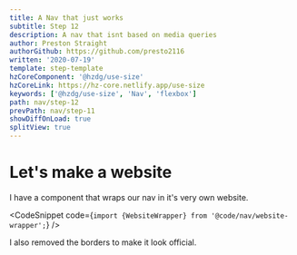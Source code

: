 ```yaml
---
title: A Nav that just works
subtitle: Step 12
description: A nav that isnt based on media queries
author: Preston Straight
authorGithub: https://github.com/presto2116
written: '2020-07-19'
template: step-template
hzCoreComponent: '@hzdg/use-size'
hzCoreLink: https://hz-core.netlify.app/use-size
keywords: ['@hzdg/use-size', 'Nav', 'flexbox']
path: nav/step-12
prevPath: nav/step-11
showDiffOnLoad: true
splitView: true
---
```



<RenderCode Code={Step12Code} />

# Let's make a website

I have a component that wraps our nav in it's very own website.

<CodeSnippet
  code={`import {WebsiteWrapper} from '@code/nav/website-wrapper';`}
/>

I also removed the borders to make it look official.
